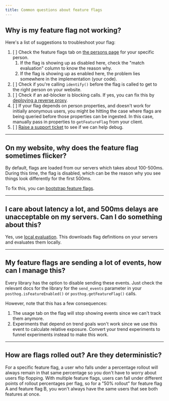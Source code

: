 ```yaml
---
title: Common questions about feature flags
---
```


## Why is my feature flag not working?

Here's a list of suggestions to troubleshoot your flag:

1. [ ] Check the feature flags tab on [the persons page](https://app.posthog.com/persons) for your specific person.
    1. If the flag is showing up as disabled here, check the "match evaluation" column to know the reason why.
    2. If the flag is showing up as enabled here, the problem lies somewhere in the implementation (your code).
2. [ ] Check if you're calling `identify()` before the flag is called to get to the right person on your website.
3. [ ] Check if an ad-blocker is blocking calls. If yes, you can fix this by [deploying a reverse proxy](/docs/advanced/proxy).
4. [ ] If your flag depends on person properties, and doesn't work for initially anonymous users, you might be hitting the case where flags are being queried before those properties can be ingested. In this case, manually pass in properties to `getFeatureFlag` from your client.
5. [ ] [Raise a support ticket](https://app.posthog.com/home#supportModal) to see if we can help debug.


---


## On my website, why does the feature flag sometimes flicker?

By default, flags are loaded from our servers which takes about 100-500ms. During this time, the flag is disabled, which can be the reason why you see things look differently for the first 500ms.

To fix this, you can [bootstrap feature flags](/docs/feature-flags/bootstrapping-and-local-evaluation).

---

## I care about latency a lot, and 500ms delays are unacceptable on my servers. Can I do something about this?

Yes, use [local evaluation](/docs/feature-flags/bootstrapping-and-local-evaluation#server-side-local-evaluation). This downloads flag definitions on your servers and evaluates them locally.

---

## My feature flags are sending a lot of events, how can I manage this?

Every library has the option to disable sending these events. Just check the relevant docs for the library for the `send_events` parameter in your `posthog.isFeatureEnabled()` or `posthog.getFeatureFlag()` calls.

However, note that this has a few consequences:

1. The usage tab on the flag will stop showing events since we can't track them anymore.
2. Experiments that depend on trend goals won't work since we use this event to calculate relative exposure. Convert your trend experiments to funnel experiments instead to make this work.

---

## How are flags rolled out? Are they deterministic?

For a specific feature flag, a user who falls under a percentage rollout will always remain in that same percentage so you don't have to worry about users flip flopping.
With multiple feature flags, users can fall under different points of rollout percentages per flag, so for a "50% rollout" for feature flag A and feature flag B, you won't always have the same users that see both features at once.
